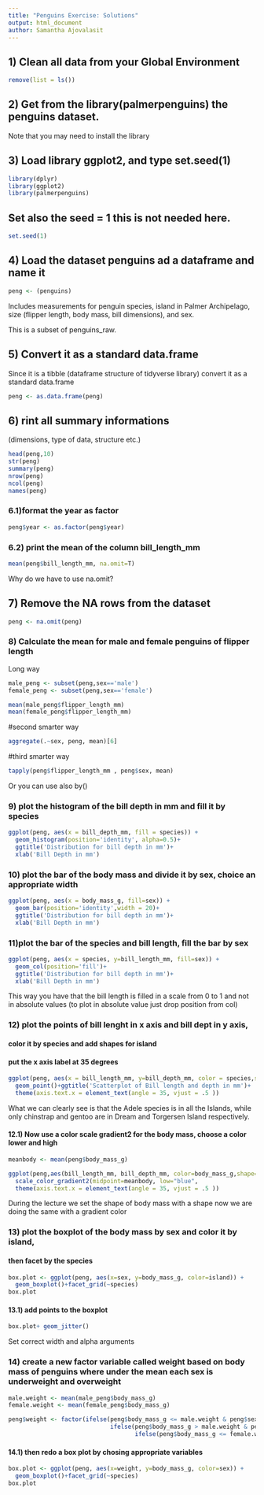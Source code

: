 ```yaml
---
title: "Penguins Exercise: Solutions"
output: html_document
author: Samantha Ajovalasit
---
```



## 1) Clean all data from your Global Environment
```r
remove(list = ls())
```


##  2) Get from the library(palmerpenguins) the penguins dataset. 

Note that you may need to install the library

##  3) Load library ggplot2, and type set.seed(1)


```r
library(dplyr)
library(ggplot2)
library(palmerpenguins)
```

## Set also the seed = 1 this is not needed here. 

```r
set.seed(1)
```

## 4) Load the dataset penguins ad a dataframe and name it
```r
peng <- (penguins)
```

Includes measurements for penguin species, island in Palmer Archipelago,
size (flipper length, body mass, bill dimensions), and sex. 

This is a subset of penguins_raw.

##  5) Convert it as a standard data.frame

Since it is a tibble (dataframe structure of tidyverse library) convert it  as a standard data.frame

```r
peng <- as.data.frame(peng)
```

## 6) rint all summary informations 

(dimensions, type of data, structure etc.)

```r
head(peng,10)
str(peng)
summary(peng)
nrow(peng)
ncol(peng)
names(peng)
```

### 6.1)format the year as factor
```r
peng$year <- as.factor(peng$year)
```

### 6.2) print the mean of the column bill_length_mm 
```r
mean(peng$bill_length_mm, na.omit=T)
```
Why do we have to use na.omit?

## 7) Remove the NA rows from the dataset
```r
peng <- na.omit(peng)
```

### 8) Calculate the mean for male and female penguins of flipper length


Long way

```r
male_peng <- subset(peng,sex=='male')
female_peng <- subset(peng,sex=='female')

mean(male_peng$flipper_length_mm)
mean(female_peng$flipper_length_mm)
```


#second smarter way
```r
aggregate(.~sex, peng, mean)[6] 
```
#third smarter way
```r
tapply(peng$flipper_length_mm , peng$sex, mean) 
```

Or you can use also by()

### 9) plot the histogram of the bill depth in mm and fill it by species
```r
ggplot(peng, aes(x = bill_depth_mm, fill = species)) +
  geom_histogram(position='identity', alpha=0.5)+
  ggtitle('Distribution for bill depth in mm')+
  xlab('Bill Depth in mm')
```


### 10) plot the bar of the body mass and divide it by sex, choice an appropriate width
```r
ggplot(peng, aes(x = body_mass_g, fill=sex)) +
  geom_bar(position='identity',width = 20)+
  ggtitle('Distribution for bill depth in mm')+
  xlab('Bill Depth in mm')
```

### 11)plot the bar of the species and bill length, fill the bar by sex
```r
ggplot(peng, aes(x = species, y=bill_length_mm, fill=sex)) +
  geom_col(position='fill')+
  ggtitle('Distribution for bill depth in mm')+
  xlab('Bill Depth in mm')
```
This way you have that the bill length is filled in a scale from 0 to 1 and not in absolute values (to plot in absolute value just drop position from col)

### 12) plot the points of bill lenght in x axis and bill dept in y axis, 
#### color it by species and add shapes for island
#### put the x axis label at 35 degrees
```r
ggplot(peng, aes(x = bill_length_mm, y=bill_depth_mm, color = species,shape=island)) +
  geom_point()+ggtitle('Scatterplot of Bill length and depth in mm')+
  theme(axis.text.x = element_text(angle = 35, vjust = .5 ))
```

What we can clearly see is that the Adele species is in all the Islands, while only chinstrap and gentoo are in Dream and Torgersen Island respectively. 



#### 12.1) Now use a color scale gradient2 for the body mass, choose a color lower and high 
                                            
```r
meanbody <- mean(peng$body_mass_g)

ggplot(peng,aes(bill_length_mm, bill_depth_mm, color=body_mass_g,shape=sex))+ geom_point()+
  scale_color_gradient2(midpoint=meanbody, low="blue",                        high="red")+ggtitle('Scatterplot of Bill length and depth in mm',subtitle = 'Divided by mass and sex')+
  theme(axis.text.x = element_text(angle = 35, vjust = .5 ))

```
During the lecture we set the shape of body mass with a shape now we are doing the same with a gradient color 

### 13) plot the boxplot of the body mass by sex and color it by island, 
#### then facet by the species
```r
box.plot <- ggplot(peng, aes(x=sex, y=body_mass_g, color=island)) +
  geom_boxplot()+facet_grid(~species)
box.plot
```

#### 13.1) add points to the boxplot
```r
box.plot+ geom_jitter()
```
Set correct width and alpha arguments

### 14) create a new factor variable called weight based on body mass of penguins where under the mean each sex is underweight and overweight

```r
male.weight <- mean(male_peng$body_mass_g)
female.weight <- mean(female_peng$body_mass_g)

peng$weight <- factor(ifelse(peng$body_mass_g <= male.weight & peng$sex=='male', 'underweight',
                             ifelse(peng$body_mass_g > male.weight & peng$sex=='male' , 'overweight',
                                    ifelse(peng$body_mass_g <= female.weight &peng$sex=='female','underweight', 'overweight')))) 

```
#### 14.1) then redo a box plot by chosing appropriate variables
```r

box.plot <- ggplot(peng, aes(x=weight, y=body_mass_g, color=sex)) +
  geom_boxplot()+facet_grid(~species)
box.plot
```
